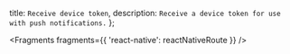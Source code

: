   title: `Receive device token`,
  description: `Receive a device token for use with push notifications.`
};


<Fragments fragments={{ 'react-native': reactNativeRoute }} />
